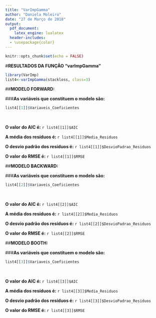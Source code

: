 ---
title: "VarImpGamma"
author: "Daniela Moleiro"
date: "27 de Março de 2018"
output: 
  pdf_document: 
    latex_engine: lualatex
  header-includes:
  - \usepackage{color}
---

```{r setup, include=FALSE}
knitr::opts_chunk$set(echo = FALSE)
```

#**RESULTADOS DA FUNÇÃO "varImpGamma"**
```{r varImpGamma, echo=FALSE, cache=FALSE, include=FALSE, results=FALSE, warning=FALSE, comment=FALSE, warning=FALSE}
library(VarImp)
list4<-varImpGamma(stackloss, class=3)
```

##\color{blue}**MODELO FORWARD:**\color{black}

###**As variáveis que constituem o modelo são:**  
```{r, echo=FALSE}
list4[[1]]$Variaveis_Coeficientes
```
&nbsp;

**O valor do AIC é:**
`r list4[[1]]$AIC`

**A média dos resíduos é: **
`r list4[[1]]$Media_Residuos`

**O desvio padrão dos resíduos é:**
`r list4[[1]]$DesvioPadrao_Residuos`

**O valor do RMSE é:**
`r list4[[1]]$RMSE`

##\color{blue}**MODELO BACKWARD:**\color{black}

###**As variáveis que constituem o modelo são:**
```{r, echo=FALSE}
list4[[2]]$Variaveis_Coeficientes
```

&nbsp;

**O valor do AIC é:**
`r list4[[2]]$AIC`

**A média dos resíduos é:** 
`r list4[[2]]$Media_Residuos`

**O desvio padrão dos resíduos é:** 
`r list4[[2]]$DesvioPadrao_Residuos`

**O valor do RMSE é:**
`r list4[[2]]$RMSE`

##\color{blue}**MODELO BOOTH:**\color{black}

###**As variáveis que constituem o modelo são:**
```{r, echo=FALSE}
list4[[3]]$Variaveis_Coeficientes
```

&nbsp;

**O valor do AIC é:**
`r list4[[3]]$AIC`

**A média dos resíduos é:**
`r list4[[3]]$Media_Residuos`

**O desvio padrão dos resíduos é:**
`r list4[[3]]$DesvioPadrao_Residuos`

**O valor do RMSE é:**
`r list4[[3]]$RMSE`

